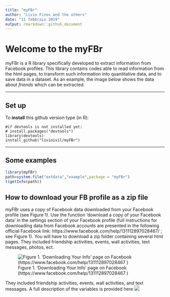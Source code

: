 ---
title: "myFBr"
author: "Livio Finos and the others"
date: "11 febbraio 2019"
output: rmarkdown::github_document
---

# Welcome to the myFBr 
myFBr is a R library specifically developed to extract information from Facebook profiles. This library contains codes able to read information from the html pages, to transform such information into quantitative data, and to save data in a dataset. 
As an example, the image below shows the data about *friends* which can be extracted.


* * *

## Set up

To **install** this github version type (in R):

    #if devtools is not installed yet: 
    # install.packages("devtools") 
    library(devtools)
    install_github("livioivil/myFBr")


* * *

## Some examples

```{r,  message = FALSE}
library(myFBr)
path=system.file("extdata","example",package = "myFBr")
t(getInfo(path))
```

## How to download your FB profile as a zip file

myFBr uses a copy of Facebook data downloaded from your Facebook profile  (see Figure 1). Use the function 'download a copy of your Facebook data' in the settings section of your Facebook profile (full instructions for downloading data from Facebook accounts are presented in the following official Facebook link: https://www.facebook.com/help/131112897028467/ ; see Figure 1). You will have to download a zip folder containing several html pages. They included friendship activities, events, wall activities, text messages, photos, ect.


![Figure 1. 'Downloading Your Info' page on Facebook
(https://www.facebook.com/help/131112897028467 )
](./docs/download.png)


They included friendship activities, events, wall activities, and text messages. A full description of the variables is provided here
![](./docs/table.jpg)
